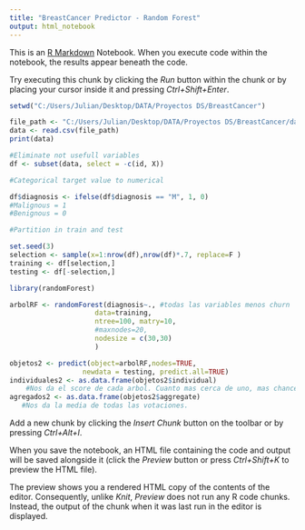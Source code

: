 ```yaml
---
title: "BreastCancer Predictor - Random Forest"
output: html_notebook
---
```


This is an [R Markdown](http://rmarkdown.rstudio.com) Notebook. When you execute code within the notebook, the results appear beneath the code. 

Try executing this chunk by clicking the *Run* button within the chunk or by placing your cursor inside it and pressing *Ctrl+Shift+Enter*. 

```r
setwd("C:/Users/Julian/Desktop/DATA/Proyectos DS/BreastCancer")
```

```r
file_path <- "C:/Users/Julian/Desktop/DATA/Proyectos DS/BreastCancer/data.csv"
data <- read.csv(file_path)
print(data)
```
```r
#Eliminate not usefull variables
df <- subset(data, select = -c(id, X))
```

```r
#Categorical target value to numerical

df$diagnosis <- ifelse(df$diagnosis == "M", 1, 0)
#Malignous = 1
#Benignous = 0
```

```r
#Partition in train and test

set.seed(3)
selection <- sample(x=1:nrow(df),nrow(df)*.7, replace=F )
training <- df[selection,]
testing <- df[-selection,]
```

```r
library(randomForest)

arbolRF <- randomForest(diagnosis~., #todas las variables menos churn
                     data=training,
                     ntree=100, matry=10, 
                     #maxnodes=20,
                     nodesize = c(30,30)
                     )
```

```r

objetos2 <- predict(object=arbolRF,nodes=TRUE, 
                  newdata = testing, predict.all=TRUE)
individuales2 <- as.data.frame(objetos2$individual)
    #Nos da el score de cada arbol. Cuanto mas cerca de uno, mas chance que se fuge. 
agregados2 <- as.data.frame(objetos2$aggregate)
   #Nos da la media de todas las votaciones.
```

Add a new chunk by clicking the *Insert Chunk* button on the toolbar or by pressing *Ctrl+Alt+I*.

When you save the notebook, an HTML file containing the code and output will be saved alongside it (click the *Preview* button or press *Ctrl+Shift+K* to preview the HTML file).

The preview shows you a rendered HTML copy of the contents of the editor. Consequently, unlike *Knit*, *Preview* does not run any R code chunks. Instead, the output of the chunk when it was last run in the editor is displayed.
